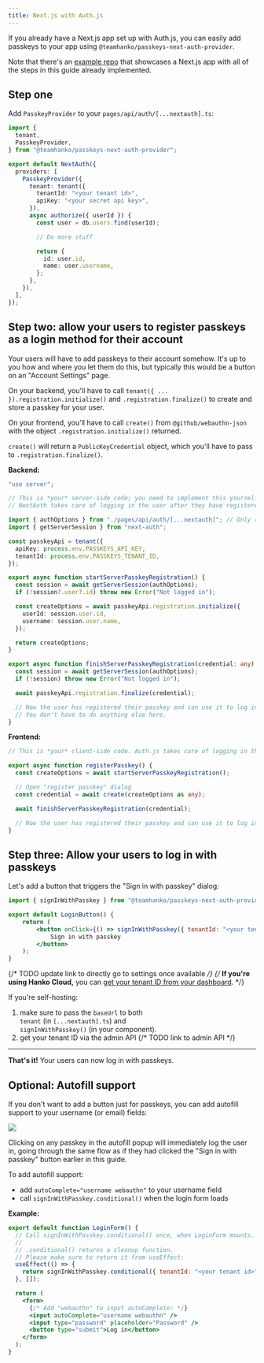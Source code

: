 ```yaml
---
title: Next.js with Auth.js
---
```


If you already have a Next.js app set up with Auth.js, you can easily add passkeys to your app using `@teamhanko/passkeys-next-auth-provider`.

Note that there's an [example repo](https://github.com/teamhanko/passkeys-example-next-auth) that showcases a Next.js app with all of the steps in this guide already implemented.

## Step one

Add `PasskeyProvider` to your `pages/api/auth/[...nextauth].ts`:

```ts
import {
  tenant,
  PasskeyProvider,
} from "@teamhanko/passkeys-next-auth-provider";

export default NextAuth({
  providers: [
    PasskeyProvider({
      tenant: tenant({
        tenantId: "<your tenant id>",
        apiKey: "<your secret api key>",
      }),
      async authorize({ userId }) {
        const user = db.users.find(userId);

        // Do more stuff

        return {
          id: user.id,
          name: user.username,
        };
      },
    }),
  ],
});
```

## Step two: allow your users to register passkeys as a login method for their account

Your users will have to add passkeys to their account somehow. It's up to you how and where you let them do this, but typically this would be a button on an "Account Settings" page.

On your backend, you'll have to call `tenant({ ... }).registration.initialize()` and `.registration.finalize()` to create and store a passkey for your user.

On your frontend, you'll have to call `create()` from `@github/webauthn-json` with the object `.registration.initialize()` returned.

`create()` will return a `PublicKeyCredential` object, which you'll have to pass to `.registration.finalize()`.

**Backend:**

```ts
"use server";

// This is *your* server-side code; you need to implement this yourself.
// NextAuth takes care of logging in the user after they have registered their passkey.

import { authOptions } from "./pages/api/auth/[...nextauth]"; // Only required because of a NextAuth limitation
import { getServerSession } from "next-auth";

const passkeyApi = tenant({
  apiKey: process.env.PASSKEYS_API_KEY,
  tenantId: process.env.PASSKEYS_TENANT_ID,
});

export async function startServerPasskeyRegistration() {
  const session = await getServerSession(authOptions);
  if (!session?.user?.id) throw new Error("Not logged in");

  const createOptions = await passkeyApi.registration.initialize({
    userId: session.user.id,
    username: session.user.name,
  });

  return createOptions;
}

export async function finishServerPasskeyRegistration(credential: any) {
  const session = await getServerSession(authOptions);
  if (!session) throw new Error("Not logged in");

  await passkeyApi.registration.finalize(credential);

  // Now the user has registered their passkey and can use it to log in.
  // You don't have to do anything else here.
}
```

**Frontend:**

```ts
// This is *your* client-side code. Auth.js takes care of logging in the user after they have registered their passkey using this function:

export async function registerPasskey() {
  const createOptions = await startServerPasskeyRegistration();

  // Open "register passkey" dialog
  const credential = await create(createOptions as any);

  await finishServerPasskeyRegistration(credential);

  // Now the user has registered their passkey and can use it to log in.
}
```

## Step three: Allow your users to log in with passkeys

Let's add a button that triggers the "Sign in with passkey" dialog:

```jsx
import { signInWithPasskey } from "@teamhanko/passkeys-next-auth-provider";

export default LoginButton() {
	return (
		<button onClick={() => signInWithPasskey({ tenantId: "<your tenant id>" })}>
			Sign in with passkey
		</button>
	);
}
```

{/* TODO update link to directly go to settings once available */}
{/* **If you're using Hanko Cloud,** you can <a href="https://cloud.hanko.io/" target="_blank">get your tenant ID from your dashboard</a>. */}

If you're self-hosting:

1. make sure to pass the `baseUrl` to both  
   `tenant` (in `[...nextauth].ts`) and  
   `signInWithPasskey()` (in your component).
2. get your tenant ID via the admin API {/* TODO link to admin API */}

---

**That's it!** Your users can now log in with passkeys.

## Optional: Autofill support

If you don't want to add a button just for passkeys, you can add autofill support to your username (or email) fields:

<Frame>
  <img src="/images/passkey-api/autofill.png" />
</Frame>

Clicking on any passkey in the autofill popup will immediately log the user in, going through the same flow as if they had clicked the "Sign in with passkey" button earlier in this guide.

To add autofill support:

- add `autoComplete="username webauthn"` to your username field
- call `signInWithPasskey.conditional()` when the login form loads

**Example:**

```jsx
export default function LoginForm() {
  // Call signInWithPasskey.conditional() once, when LoginForm mounts.
  //
  // .conditional() returns a cleanup function.
  // Please make sure to return it from useEffect:
  useEffect(() => {
    return signInWithPasskey.conditional({ tenantId: "<your tenant id>" });
  }, []);

  return (
    <form>
      {/* Add "webauthn" to input autoComplete: */}
      <input autoComplete="username webauthn" />
      <input type="password" placeholder="Password" />
      <button type="submit">Log in</button>
    </form>
  );
}
```
